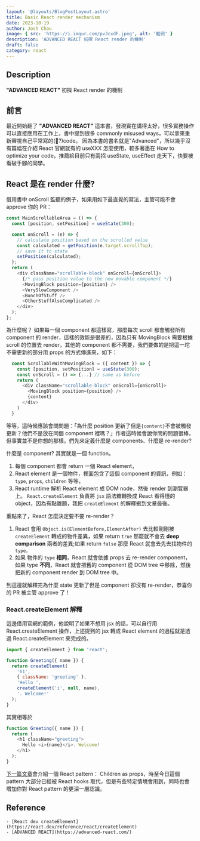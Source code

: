 ```yaml
---
layout: '@layouts/BlogPostLayout.astro'
title: Basic React render mechanism
date: 2023-10-19
author: Josh Chou
image: { src: 'https://i.imgur.com/pvJcxdF.jpeg', alt: '範例' }
description: 'ADVANCED REACT 初探 React render 的機制'
draft: false
category: react
---
```



## Description

**"ADVANCED REACT"** 初探 React render 的機制

## 前言

最近開始翻了 **"ADVANCED REACT"** 這本書，發現實在講得太好，很多實務操作可以直接應用在工作上，書中提到很多 commonly misused ways，可以拿來重新審視自己平常寫的(💩?)code。
因為本書的書名就是"Advanced"，所以幾乎沒有篇幅在介紹 React 官網就有的 useXXX 怎麼使用，較多著墨在 How to optimize your code，推薦給目前只有兩招 useState, useEffect 走天下，快要被看破手腳的同學。

## React 是在 render 什麼?

借用書中 onScroll 監聽的例子，如果用如下最直覺的寫法，主管可能不會 approve 你的 PR：

```javascript
const MainScrollableArea = () => {
  const [position, setPosition] = useState(300);

  const onScroll = (e) => {
    // calculate position based on the scrolled value
    const calculated = getPosition(e.target.scrollTop);
    // save it to state
    setPosition(calculated);
  };
  return (
    <div className="scrollable-block" onScroll={onScroll}>
      {/* pass position value to the new movable component */}
      <MovingBlock position={position} />
      <VerySlowComponent />
      <BunchOfStuff />
      <OtherStuffAlsoComplicated />
    </div>
  );
};
```

為什麼呢？
如果每一個 component 都這樣寫，那麼每次 scroll 都會觸發所有 component 的 render，這樣的效能是很差的，因為只有 MovingBlock 需要根據 scroll 的位置去 render，其他的 component 都不需要，我們要做的是把這一坨不需更新的部分用 props 的方式傳進來，如下：

```javascript
  const ScrollableWithMovingBlock = ({ content }) => {
    const [position, setPosition] = useState(300);
    const onScroll = () => {...} // same as before
    return (
      <div className="scrollable-block" onScroll={onScroll}>
        <MovingBlock position={position} />
        {content}
      </div>
    )
  }
```

等等，這時候應該會問問題：「為什麼 position 更新了但是`{content}`不會被觸發更新？他們不是放在同個 component 裡嗎？」作者這時候會說你問的問題很棒，但事實並不是你想的那樣。們先來定義什麼是 components、什麼是 re-render?

什麼是 component? 其實就是一個 function。

1. 每個 component 都會 return 一個 React element，
2. React element 是一個物件，裡面包含了這個 component 的資訊，例如：`type`, `props`, `children` 等等，
3. React runtime 解析 React element 成 DOM node，然後 render 到瀏覽器上。 `React.createElement` 負責將 `jsx` 語法糖轉換成 React 看得懂的 object，因為有點離題，我把 `createElement` 的解釋搬到文章最後。

重點來了，React 怎麼決定要不要 re-render？

1. React 會用 `Object.is(ElementBefore,ElementAfter)` 去比較剛剛被 `createElement` 轉成的物件差異，如果 return `true` 那麼就不會去 **deep comparison** 兩者的差異;如果 return `false` 那麼 React 就會去先去找物件的 `type，`
2. 如果 物件的 `type` **相同**，React 就會依據 props 去 re-render component，如果 type **不同**，React 就會把舊的 component 從 DOM tree 中移除，然後把新的 component render 到 DOM tree 中。

到這邊就解釋完為什麼 state 更新了但是 component 卻沒有 re-render，恭喜你的 PR 被主管 approve 了！

### React.createElement 解釋

這邊借用官網的範例，他說明了如果不想用 jsx 的話，可以自行用 React.createElement 操作，上述提到的 jsx 轉成 React element 的過程就是透過 React.createElement 來完成的。

```javascript
import { createElement } from 'react';

function Greeting({ name }) {
  return createElement(
    'h1',
    { className: 'greeting' },
    'Hello ',
    createElement('i', null, name),
    '. Welcome!'
  );
}
```

其實相等於

```javascript
function Greeting({ name }) {
  return (
    <h1 className="greeting">
      Hello <i>{name}</i>. Welcome!
    </h1>
  );
}
```

[下一篇文章](./advanced-react-2-props)會介紹一個 React pattern： Children as props，時至今日這個 pattern 大部分已經被 React hooks 取代，但是有些特定情境會用到，同時也會增加你對 React pattern 的更深一層認識。

## Reference

    - [React dev createElement](https://react.dev/reference/react/createElement)
    - [ADVANCED REACT](https://advanced-react.com/)
